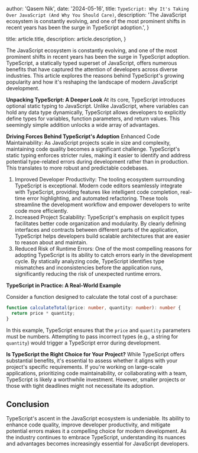 
  author: 'Qasem Nik',
  date: '2024-05-16',
  title: `TypeScript: Why It's Taking Over JavaScript (And Why You Should Care)`,
  description:
    'The JavaScript ecosystem is constantly evolving, and one of the most prominent shifts in recent years has been the surge in TypeScript adoption.',
}

  title: article.title,
  description: article.description,
}


The JavaScript ecosystem is constantly evolving, and one of the most prominent shifts in recent years has been the surge in TypeScript adoption. TypeScript, a statically typed superset of JavaScript, offers numerous benefits that have captured the attention of developers across diverse industries. This article explores the reasons behind TypeScript's growing popularity and how it's reshaping the landscape of modern JavaScript development.

**Unpacking TypeScript: A Deeper Look**
At its core, TypeScript introduces optional static typing to JavaScript. Unlike JavaScript, where variables can hold any data type dynamically, TypeScript allows developers to explicitly define types for variables, function parameters, and return values. This seemingly simple addition unlocks a wide array of advantages.

**Driving Forces Behind TypeScript's Adoption**
Enhanced Code Maintainability: As JavaScript projects scale in size and complexity, maintaining code quality becomes a significant challenge. TypeScript's static typing enforces stricter rules, making it easier to identify and address potential type-related errors during development rather than in production. This translates to more robust and predictable codebases.

1. Improved Developer Productivity: The tooling ecosystem surrounding TypeScript is exceptional. Modern code editors seamlessly integrate with TypeScript, providing features like intelligent code completion, real-time error highlighting, and automated refactoring. These tools streamline the development workflow and empower developers to write code more efficiently.
2. Increased Project Scalability: TypeScript's emphasis on explicit types facilitates better code organization and modularity. By clearly defining interfaces and contracts between different parts of the application, TypeScript helps developers build scalable architectures that are easier to reason about and maintain.
3. Reduced Risk of Runtime Errors: One of the most compelling reasons for adopting TypeScript is its ability to catch errors early in the development cycle. By statically analyzing code, TypeScript identifies type mismatches and inconsistencies before the application runs, significantly reducing the risk of unexpected runtime errors.

**TypeScript in Practice: A Real-World Example**

Consider a function designed to calculate the total cost of a purchase:

```ts
function calculateTotal(price: number, quantity: number): number {
  return price * quantity;
}
```
In this example, TypeScript ensures that the `price` and `quantity` parameters must be numbers. Attempting to pass incorrect types (e.g., a string for `quantity`) would trigger a TypeScript error during development.

**Is TypeScript the Right Choice for Your Project?**
While TypeScript offers substantial benefits, it's essential to assess whether it aligns with your project's specific requirements. If you're working on large-scale applications, prioritizing code maintainability, or collaborating with a team, TypeScript is likely a worthwhile investment. However, smaller projects or those with tight deadlines might not necessitate its adoption.

## Conclusion

TypeScript's ascent in the JavaScript ecosystem is undeniable. Its ability to enhance code quality, improve developer productivity, and mitigate potential errors makes it a compelling choice for modern development. As the industry continues to embrace TypeScript, understanding its nuances and advantages becomes increasingly essential for JavaScript developers.

